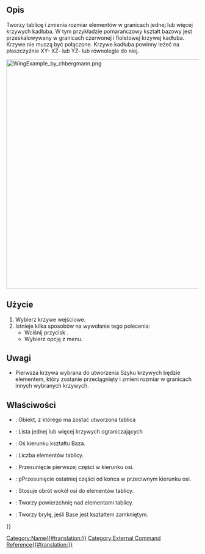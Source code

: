<languages/>

{{Docnav/pl
|
|[[CurvedShapes_CurvedSegment/pl|Segment krzywizny]]
|[[CurvedShapes Workbench/pl|środowisko pracy Kształty zakrzywione]]
|IconL=
|IconR=CurvedShapes_CurvedSegment.svg
|IconC=CurvedShapes_workbench_icon.svg
}}

{{GuiCommand/pl
|Name=CurvedShapes CurvedArray
|Name/pl=Kształty Zakrzywione: Szyk krzywych
|MenuLocation=
|Workbenches=[[CurvedShapes_Workbench/pl|Kształty Zakrzywione]]
|Shortcut=
|SeeAlso=
}}

<span id="Description"></span>
==Opis==

Tworzy tablicę i zmienia rozmiar elementów w granicach jednej lub więcej krzywych kadłuba. W tym przykładzie pomarańczowy kształt bazowy jest przeskalowywany w granicach czerwonej i fioletowej krzywej kadłuba. Krzywe nie muszą być połączone.
Krzywe kadłuba powinny leżeć na płaszczyźnie XY- XZ- lub YZ- lub równolegle do niej.

[[Image:WingExample_by_chbergmann.png|600px]]
{{Caption|Obrazek z [https://github.com/chbergmann/CurvedShapesWorkbench/blob/master/Examples/WingExample.png]}}

<span id="Usage"></span>
==Użycie==

# Wybierz krzywe wejściowe.
# Istnieje kilka sposobów na wywołanie tego polecenia:
#* Wciśnij przycisk {{Button|[[Image:CurvedShapes_workbench_icon.svg|16px]] [[CurvedShapes_CurvedArray/pl|Curved Array]]}}.
#* Wybierz opcję {{MenuCommand|Curved Shapes → [[Image:CurvedShapes_workbench_icon.svg|16px]] Curved Array}} z menu.

<span id="Notes"></span>
==Uwagi==

* Pierwsza krzywa wybrana do utworzenia Szyku krzywych będzie elementem, który zostanie przeciągnięty i zmieni rozmiar w granicach innych wybranych krzywych.

<span id="Properties"></span>
==Właściwości==

{{Properties_Title|Podstawa}}
* {{PropertyData|Base}}: Obiekt, z którego ma zostać utworzona tablica
* {{PropertyData|Hullcurves}}: Lista jednej lub więcej krzywych ograniczających
* {{PropertyData|Axis}}: Oś kierunku kształtu Baza.
* {{PropertyData|Items}}: Liczba elementów tablicy.
* {{PropertyData|OffsetStart}}: Przesunięcie pierwszej części w kierunku osi.
* {{PropertyData|OffsetEnd}}: pPrzesunięcie ostatniej części od końca w przeciwnym kierunku osi.
* {{PropertyData|Twist}}: Stosuje obrót wokół osi do elementów tablicy.
* {{PropertyData|Surface}}: Tworzy powierzchnię nad elementami tablicy.
* {{PropertyData|Solid}}: Tworzy bryłę, jeśli Base jest kształtem zamkniętym.


{{Docnav/pl
|
|[[CurvedShapes_CurvedSegment/pl|Segment krzywizny]]
|[[CurvedShapes Workbench/pl|środowisko pracy Kształty zakrzywione]]
|IconL=
|IconR=CurvedShapes_CurvedSegment.svg
|IconC=CurvedShapes_workbench_icon.svg
}}

{{Userdocnavi{{#translation:}}}}
[[Category:Name{{#translation:}}]]
[[Category:External Command Reference{{#translation:}}]]